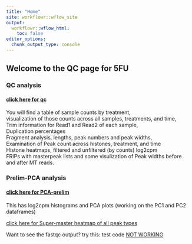 ```yaml
---
title: "Home"
site: workflowr::wflow_site
output:
  workflowr::wflow_html:
    toc: false
editor_options:
  chunk_output_type: console
---
```


## Welcome to the QC page for 5FU

### QC analysis  
#### [click here for qc](https://reneeisnowhere.github.io/5FU_project/QC_seq_analysis.html)
  You will find a table of sample counts by treatment,  
  visualization  of those counts across all samples, treatments, and time,  
  Trim information for Read1 and Read2 of each sample,  
  Duplication percentages  
  Fragment analysis, lengths, peak numbers and peak widths,  
  Examination of Peak count across histones, treatment, and time  
  Histone heatmaps, filtered and unfiltered (by counts) log2cpm  
  FRIPs with masterpeak lists and some visulization of Peak widths before and after MT reads.
  
### Prelim-PCA analysis 
#### [click here for PCA-prelim](https://reneeisnowhere.github.io/5FU_project/initial_pca_analysis.html)

This has log2cpm histograms and PCA plots (working on the PC1 and PC2 dataframes)

[click here for Super-master heatmap of all peak types](https://reneeisnowhere.github.io/5FU_project/first_all_hist_peaks.html)
  






Want to see the fastqc output?  try this:
test code
[ NOT WORKING]()

